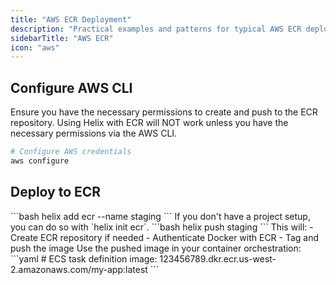 ```yaml
---
title: "AWS ECR Deployment"
description: "Practical examples and patterns for typical AWS ECR deployment workflows"
sidebarTitle: "AWS ECR"
icon: "aws"
---
```


## Configure AWS CLI

<Warning>
  Ensure you have the necessary permissions to create and push to the ECR
  repository. Using Helix with ECR will NOT work unless you have the necessary
  permissions via the AWS CLI.
</Warning>

```bash
# Configure AWS credentials
aws configure
```

## Deploy to ECR

<Steps>
  <Step title="Add ECR instance">
    ```bash
    helix add ecr --name staging
    ```
  <Note>
        If you don't have a project setup, you can do so with `helix init ecr`.
 </Note>
  </Step>

<Step title="Push to ECR">
  ```bash 
  helix push staging 
  ``` 
  This will: 
  - Create ECR repository if needed 
  - Authenticate Docker with ECR 
  - Tag and push the image
</Step>



  <Step title="Deploy to ECS/EKS">
    Use the pushed image in your container orchestration:
    ```yaml
    # ECS task definition
    image: 123456789.dkr.ecr.us-west-2.amazonaws.com/my-app:latest
    ```
  </Step>
</Steps>
